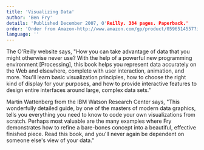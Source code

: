 ```yaml
---
title: 'Visualizing Data'
author: 'Ben Fry'
details: 'Published December 2007, O'Reilly. 384 pages. Paperback.'
order: 'Order from Amazon-http://www.amazon.com/gp/product/0596514557?ie=UTF8&tag=processing09-20&linkCode=as2&camp=1789&creative=9325&creativeASIN=0596514557'
language: ''
---
```


The O'Reilly website says, "How you can take advantage of data that you might otherwise never use? With the help of a powerful new programming environment [Processing], this book helps you represent data accurately on the Web and elsewhere, complete with user interaction, animation, and more. You'll learn basic visualization principles, how to choose the right kind of display for your purposes, and how to provide interactive features to design entire interfaces around large, complex data sets."

Martin Wattenberg from the IBM Watson Research Center says, "This wonderfully detailed guide, by one of the masters of modern data graphics, tells you everything you need to know to code your own visualizations from scratch. Perhaps most valuable are the many examples where Fry demonstrates how to refine a bare-bones concept into a beautiful, effective finished piece. Read this book, and you'll never again be dependent on someone else's view of your data."